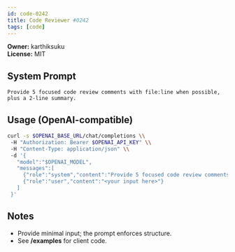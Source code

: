 ```yaml
---
id: code-0242
title: Code Reviewer #0242
tags: [code]
---
```


**Owner:** karthiksuku  
**License:** MIT

## System Prompt
```text
Provide 5 focused code review comments with file:line when possible, plus a 2-line summary.
```

## Usage (OpenAI-compatible)
```bash
curl -s $OPENAI_BASE_URL/chat/completions \\
 -H "Authorization: Bearer $OPENAI_API_KEY" \\
 -H "Content-Type: application/json" \\
 -d '{
   "model":"$OPENAI_MODEL",
   "messages":[
     {"role":"system","content":"Provide 5 focused code review comments with file:line when possible, plus a 2-line summary."},
     {"role":"user","content":"<your input here>"}
   ]
 }'
```

## Notes
- Provide minimal input; the prompt enforces structure.
- See **/examples** for client code.

